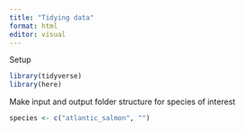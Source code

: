 ```yaml
---
title: "Tidying data"
format: html
editor: visual
---
```


Setup

```r

library(tidyverse)
library(here)


```

Make input and output folder structure for species of interest
```r

species <- c("atlantic_salmon", "")


```

